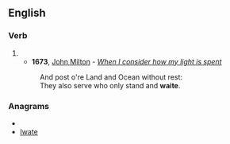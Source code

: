 ==English==

===Verb===
{{infl|en|verb}}

# {{archaic spelling of|wait}}
#*'''1673''', [[w:John Milton|John Milton]] - ''[[s:When I consider how my light is spent|When I consider how my light is spent]]''
#:And post o're Land and Ocean without rest:
#:They also serve who only stand and '''waite'''.

===Anagrams===
* {{alphagram|aeitw}}
* [[Iwate#English|Iwate]]